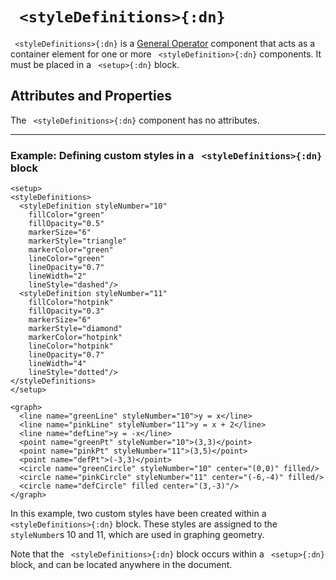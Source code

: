 


# ` <styleDefinitions>{:dn}`

` <styleDefinitions>{:dn}` is a [General Operator](../document_structure/essentialConcepts/#componentTypes) 
component that acts as a container element for one or more ` <styleDefinition>{:dn}` components. It must be placed in a ` <setup>{:dn}` block.

## Attributes and Properties 
The ` <styleDefinitions>{:dn}` component has no attributes.
 <PropDisplay name='styleDefinitions'/>

---

### Example: Defining custom styles in a ` <styleDefinitions>{:dn}` block


```doenet-editor-horiz
<setup>
<styleDefinitions>
  <styleDefinition styleNumber="10" 
    fillColor="green" 
    fillOpacity="0.5" 
    markerSize="6" 
    markerStyle="triangle" 
    markerColor="green" 
    lineColor="green" 
    lineOpacity="0.7"  
    lineWidth="2"
    lineStyle="dashed"/>
  <styleDefinition styleNumber="11" 
    fillColor="hotpink" 
    fillOpacity="0.3" 
    markerSize="6" 
    markerStyle="diamond" 
    markerColor="hotpink" 
    lineColor="hotpink" 
    lineOpacity="0.7"  
    lineWidth="4"
    lineStyle="dotted"/>
</styleDefinitions>      
</setup>

<graph>
  <line name="greenLine" styleNumber="10">y = x</line>
  <line name="pinkLine" styleNumber="11">y = x + 2</line>
  <line name="defLine">y = -x</line>
  <point name="greenPt" styleNumber="10">(3,3)</point>
  <point name="pinkPt" styleNumber="11">(3,5)</point>
  <point name="defPt">(-3,3)</point>
  <circle name="greenCircle" styleNumber="10" center="(0,0)" filled/>
  <circle name="pinkCircle" styleNumber="11" center="(-6,-4)" filled/>
  <circle name="defCircle" filled center="(3,-3)"/>
</graph>
```



In this example, two custom styles have been created within a ` <styleDefinitions>{:dn}` block. These styles are assigned to the `styleNumber`s $10$ and $11$, which are used in graphing geometry.


Note that the ` <styleDefinitions>{:dn}` block occurs within a ` <setup>{:dn}` block, and can be located anywhere in the document.

